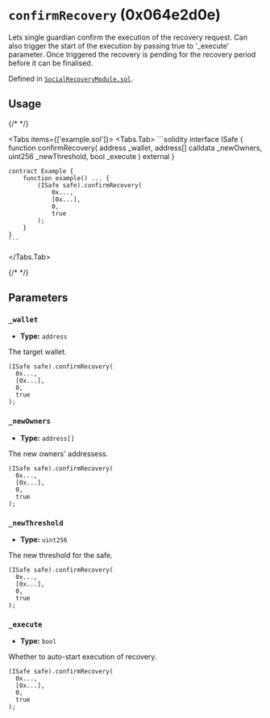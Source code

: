 



# `confirmRecovery` (0x064e2d0e)



Lets single guardian confirm the execution of the recovery request.
Can also trigger the start of the execution by passing true to '_execute' parameter.
Once triggered the recovery is pending for the recovery period before it can be finalised.




Defined in [`SocialRecoveryModule.sol`](https://github.com/safe-global/safe-modules/tree/recovery/v0.1.0/modules/recovery/contracts/generated-markups/candide-contracts/contracts/modules/social_recovery/SocialRecoveryModule.sol#Lundefined).


## Usage

{/* <!-- vale off --> */}

<Tabs items={['example.sol']}>
  <Tabs.Tab>
    ```solidity
    interface ISafe {
        function confirmRecovery( address _wallet, address[] calldata _newOwners, uint256 _newThreshold, bool _execute ) external
    }

    contract Example {
        function example() ... {
            (ISafe safe).confirmRecovery(
                0x...,
                [0x...],
                0,
                true
            );
        }
    }
    ```
  </Tabs.Tab>
</Tabs>

{/* <!-- vale on --> */}



## Parameters

### `_wallet`

  - **Type:** `address`

  The target wallet.

  ```solidity focus=2
  (ISafe safe).confirmRecovery(
    0x...,
    [0x...],
    0,
    true
  );
  ```


### `_newOwners`

  - **Type:** `address[]`

  The new owners' addressess.

  ```solidity focus=3
  (ISafe safe).confirmRecovery(
    0x...,
    [0x...],
    0,
    true
  );
  ```


### `_newThreshold`

  - **Type:** `uint256`

  The new threshold for the safe.

  ```solidity focus=4
  (ISafe safe).confirmRecovery(
    0x...,
    [0x...],
    0,
    true
  );
  ```


### `_execute`

  - **Type:** `bool`

  Whether to auto-start execution of recovery.

  ```solidity focus=5
  (ISafe safe).confirmRecovery(
    0x...,
    [0x...],
    0,
    true
  );
  ```





